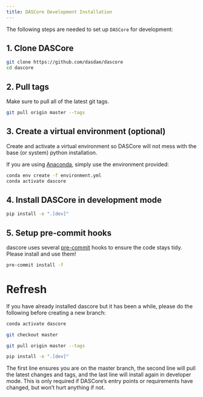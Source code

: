 ```yaml
---
title: DASCore Development Installation
---
```


The following steps are needed to set up `DASCore` for development:

## 1. Clone DASCore

```bash
git clone https://github.com/dasdae/dascore
cd dascore
```

## 2. Pull tags

Make sure to pull all of the latest git tags.


```bash
git pull origin master --tags
```

## 3. Create a virtual environment (optional)

Create and activate a virtual environment so DASCore will not mess with the base (or system) python installation.

If you are using [Anaconda](https://www.anaconda.com/), simply use the environment provided:

```bash
conda env create -f environment.yml
conda activate dascore
```

## 4. Install DASCore in development mode

```bash
pip install -e ".[dev]"
```

## 5. Setup pre-commit hooks

dascore uses several [pre-commit](https://pre-commit.com/) hooks to ensure the code stays tidy. Please install and use them!

```bash
pre-commit install -f
```

# Refresh

If you have already installed dascore but it has been a while, please do the following before creating a new branch:

```bash
conda activate dascore
```
```bash
git checkout master
```
```bash
git pull origin master --tags
```
```bash
pip install -e ".[dev]"
```

The first line ensures you are on the master branch, the second line will pull the latest changes and tags, and the last line
will install again in developer mode. This is only required if DASCore's entry points or requirements have changed, but
won't hurt anything if not.
